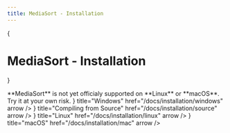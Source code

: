 ```yaml
---
title: MediaSort - Installation
---
```


{<h1>MediaSort - Installation</h1>}


<Callout emoji="❌">
  **MediaSort** is not yet officialy supported on **Linux** or **macOS**. Try it at your own risk.
</Callout>

<Cards>
  <Cards.Card
    icon={<FaWindows />}
    title="Windows"
    href="/docs/installation/windows"
    arrow
  />
  <Cards.Card
    icon={<FaHammer />}
    title="Compiling from Source"
    href="/docs/installation/source"
    arrow
  />
  <Cards.Card
    icon={<FaLinux />}
    title="Linux"
    href="/docs/installation/linux"
    arrow
  />
  <Cards.Card
    icon={<FaApple />}
    title="macOS"
    href="/docs/installation/mac"
    arrow
  />
</Cards>